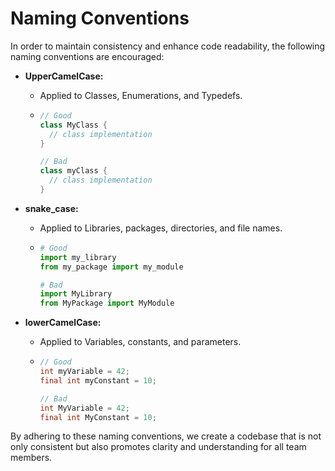 # Naming Conventions

In order to maintain consistency and enhance code readability, the following naming conventions are encouraged:

- **UpperCamelCase:**
  - Applied to Classes, Enumerations, and Typedefs.
  - 
    ```cpp
    // Good
    class MyClass {
      // class implementation
    }

    // Bad
    class myClass {
      // class implementation
    }
    ```

- **snake_case:**
  - Applied to Libraries, packages, directories, and file names.
  - 
    ```python
    # Good
    import my_library
    from my_package import my_module

    # Bad
    import MyLibrary
    from MyPackage import MyModule
    ```

- **lowerCamelCase:**
  - Applied to Variables, constants, and parameters.
  - 
    ```java
    // Good
    int myVariable = 42;
    final int myConstant = 10;

    // Bad
    int MyVariable = 42;
    final int MyConstant = 10;
    ```

By adhering to these naming conventions, we create a codebase that is not only consistent but also promotes clarity and understanding for all team members.
